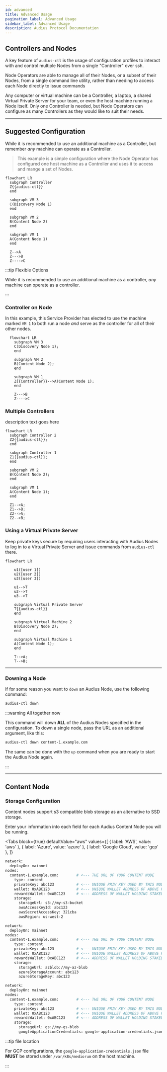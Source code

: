 ```yaml
---
id: advanced
title: Advanced Usage
pagination_label: Advanced Usage
sidebar_label: Advanced Usage
description: Audius Protocol Documentation
---
```



## Controllers and Nodes

A key feature of `audius-ctl` is the usage of configuration profiles to interact with and control
multiple Nodes from a single "Controller" over ssh.

Node Operators are able to manage all of their Nodes, or a subset of their Nodes, from a single
command line utility, rather than needing to access each Node directly to issue commands

Any computer or virtual machine can be a Controller, a laptop, a shared Virtual Private Server for
your team, or even the host machine running a Node itself. Only one Controller is needed, but Node
Operators can configure as many Controllers as they would like to suit their needs.

---

## Suggested Configuration

While it is recommended to use an additional machine as a Controller, but remember _any_ machine can
operate as a Controller.

> This example is a simple configuration where the Node Operator has configured one host machine as
> a Controller and uses it to access and mange a set of Nodes.

```mermaid
flowchart LR
  subgraph Controller
  Z{{audius-ctl}}
  end

  subgraph VM 3
  C(Discovery Node 1)
  end

  subgraph VM 2
  B(Content Node 2)
  end

  subgraph VM 1
  A(Content Node 1)
  end

  Z-->A
  Z--->B
  Z---->C
```

:::tip Flexible Options

While it is recommended to use an additional machine as a controller, _any_ machine can operate as a
controller.

:::

### Controller on Node

In this example, this Service Provider has elected to use the machine marked `VM 1` to both run a
node _and_ serve as the controller for all of their other nodes.

```mermaid
  flowchart LR
    subgraph VM 3
    C(Discovery Node 1);
    end

    subgraph VM 2
    B(Content Node 2);
    end

    subgraph VM 1
    Z{{Controller}}-->A(Content Node 1);
    end

    Z--->B
    Z---->C
```

### Multiple Controllers

description text goes here

```mermaid
flowchart LR
  subgraph Controller 2
  Z2{{audius-ctl}};
  end

  subgraph Controller 1
  Z1{{audius-ctl}};
  end

  subgraph VM 2
  B(Content Node 2);
  end

  subgraph VM 1
  A(Content Node 1);
  end

  Z1-->A;
  Z1-->B;
  Z2-->A;
  Z2-->B;
```

### Using a Virtual Private Server

Keep private keys secure by requiring users interacting with Audius Nodes to log in to a Virtual
Private Server and issue commands from `audius-ctl` there.

```mermaid
flowchart LR

    u1([user 1])
    u2([user 2])
    u3([user 3])

    u1-->T
    u2-->T
    u3-->T

    subgraph Virtual Private Server
    T{{audius-ctl}}
    end

    subgraph Virtual Machine 2
    B(Discovery Node 2);
    end

    subgraph Virtual Machine 1
    A(Content Node 1);
    end

    T-->A;
    T-->B;
```

---

### Downing a Node

If for some reason you want to `down` an Audius Node, use the following command:

```bash
audius-ctl down
```

:::warning All together now

This command will down **ALL** of the Audius Nodes specified in the configuration. To down a single
node, pass the URL as an additional argument, like this:

```bash
audius-ctl down content-1.example.com
```

The same can be done with the `up` command when you are ready to start the Audius Node again.

:::

---

## Content Node

### Storage Configuration

Content nodes support s3 compatible blob storage as an alternative to SSD storage.

Enter your information into each field for each Audius Content Node you will be running.

<Tabs
  block={true}
  defaultValue="aws"
  values={[
    { label: 'AWS', value: 'aws' },
    { label: 'Azure', value: 'azure' },
    { label: 'Google Cloud', value: 'gcp' },
  ]}
>
<TabItem value="aws">

```bash showLineNumbers title="audius-ctl configuration file with AWS storage config"
network:
  deployOn: mainnet
nodes:
  content-1.example.com:        # <--- THE URL OF YOUR CONTENT NODE
    type: content
    privateKey: abc123          # <--- UNIQUE PRIV KEY USED BY THIS NODE TO SIGN RESPONSES
    wallet: 0xABC123            # <--- UNIQUE WALLET ADDRESS OF ABOVE PRIV KEY
    rewardsWallet: 0xABC123     # <--- ADDRESS OF WALLET HOLDING STAKED TOKENS
    storage:
      storageUrl: s3://my-s3-bucket
      awsAccessKeyId: abc123
      awsSecretAccessKey: 321cba
      awsRegion: us-west-2
```

</TabItem>

<TabItem value="azure">

```bash showLineNumbers title="audius-ctl configuration file with Azure storage config"
network:
  deployOn: mainnet
nodes:
  content-1.example.com:        # <--- THE URL OF YOUR CONTENT NODE
    type: content
    privateKey: abc123          # <--- UNIQUE PRIV KEY USED BY THIS NODE TO SIGN RESPONSES
    wallet: 0xABC123            # <--- UNIQUE WALLET ADDRESS OF ABOVE PRIV KEY
    rewardsWallet: 0xABC123     # <--- ADDRESS OF WALLET HOLDING STAKED TOKENS
    storage:
      storageUrl: azblob://my-az-blob
      azureStorageAccount: abc123
      azureStorageKey: abc123
```

</TabItem>

<TabItem value="gcp">

```bash showLineNumbers title="audius-ctl configuration file with GCP storage config"
network:
  deployOn: mainnet
nodes:
  content-1.example.com:        # <--- THE URL OF YOUR CONTENT NODE
    type: content
    privateKey: abc123          # <--- UNIQUE PRIV KEY USED BY THIS NODE TO SIGN RESPONSES
    wallet: 0xABC123            # <--- UNIQUE WALLET ADDRESS OF ABOVE PRIV KEY
    rewardsWallet: 0xABC123     # <--- ADDRESS OF WALLET HOLDING STAKED TOKENS
    storage:
      storageUrl: gs://my-gs-blob
      googleApplicationCredentials: google-application-credentials.json # See Note below
```

:::tip file location

For GCP configurations, the `google-application-credentials.json` file **MUST** be stored under
`/var/k8s/mediorum` on the host machine.

:::

</TabItem>

</Tabs>
